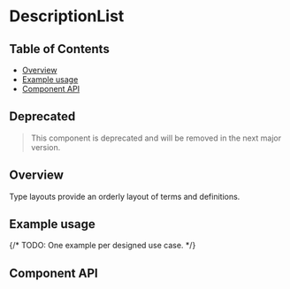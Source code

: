 
# DescriptionList

## Table of Contents

- [Overview](#overview)
- [Example usage](#example-usage)
- [Component API](#component-api)

## Deprecated

> This component is deprecated and will be removed in the next major version.

## Overview

Type layouts provide an orderly layout of terms and definitions.

## Example usage

{/* TODO: One example per designed use case. */}

<Canvas>
  <Story of={DescriptionListStories.descriptionList} />
</Canvas>

## Component API

<Controls />
